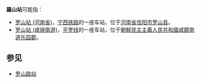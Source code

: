 '''羅山站'''可能指：
*[[罗山站_(河南省)|罗山站 (河南省)]]，[[宁西铁路|宁西铁路]]的一座车站，位于[[河南省|河南省]][[信阳市|信阳市]][[罗山县|罗山县]]。
*[[罗山站_(咸镜南道)|罗山站 (咸镜南道)]]，[[平罗线|平罗线]]的一座车站，位于[[朝鮮民主主義人民共和國|朝鮮民主主義人民共和國]][[咸鏡南道|咸鏡南道]][[乐园郡|乐园郡]]。

==参见==
*[[罗山路站|罗山路站]]

{{disambig|cat=三字车站名消歧义}}